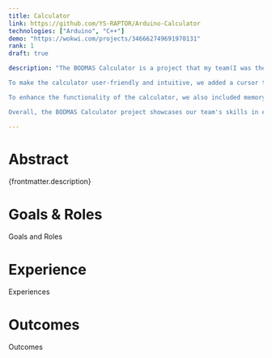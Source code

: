 ```yaml
---
title: Calculator
link: https://github.com/YS-RAPTOR/Arduino-Calculator
technologies: ["Arduino", "C++"]
demo: "https://wokwi.com/projects/346662749691970131"
rank: 1
draft: true

description: "The BODMAS Calculator is a project that my team(I was the Leader) developed as an assignment for our Embedded Micro Controllers unit. The calculator works similarly to a scientific calculator and supports all the basic arithmetic operations such as addition, subtraction, multiplication, and division. In addition to these operations, it also supports brackets, square root, percentages, and negative numbers, making it a versatile tool for complex calculations.\n

To make the calculator user-friendly and intuitive, we added a cursor that allows users to edit the expression before evaluating it. The screen used was a 16x2 LCD display and the calculator could handle a maximum of 256 characters for a single expression.\n

To enhance the functionality of the calculator, we also included memory operations such as memory recall, memory addition, and memory subtraction. The calculator also checks for syntax errors and displays error messages on the LCD screen if an invalid input or expression is detected.\n

Overall, the BODMAS Calculator project showcases our team's skills in embedded systems design, programming, and user interface design. It demonstrates our ability to develop complex systems that can handle a variety of inputs and operations while maintaining reliability and accuracy. It also highlights our familiarity with essential tools such as LCD displays, microcontrollers, and programming languages such as C++."

---
```


# Abstract

{frontmatter.description}

# Goals & Roles

Goals and Roles

# Experience

Experiences

# Outcomes

Outcomes
